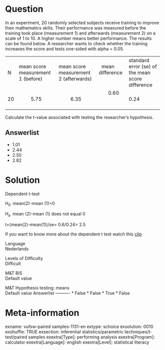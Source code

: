 Question
========
In an experiment, 20 randomly selected subjects receive training to
improve their mathematics skills. Their performance was measured before
the training took place (measurement 1) and afterwards (measurement 2)
on a scale of 1 to 10. A higher number means better performance. The
results can be found below. A researcher wants to check whether the
training increases the score and tests one-sided with alpha = 0.05.  
  

<table>
<tbody>
<tr class="odd">
<td>N</td>
<td>mean score measurement 1 (before)</td>
<td>mean score measurement 2 (afterwards)</td>
<td>  mean difference     </td>
<td>standard error (se) of the mean score difference</td>
</tr>
<tr class="even">
<td>20</td>
<td>         5.75</td>
<td>         6.35</td>
<td>       0.60                      </td>
<td>0.24</td>
</tr>
</tbody>
</table>

  
Calculate the t-value associated with testing the researcher's
hypothesis.

Answerlist
----------
* 1.01
* 2.44
* 2.50
* 2.82

Solution
========





Dependent t-test  
  
H<sub>0 </sub> mean(2)-mean (1)=0  
  
H<sub>a </sub> mean (2)-mean (1) does not equal 0  
  
t=(mean(2)-mean(1))/se= 0.6/0.24= 2.5  
  
If you want to know more about the dependent t test watch this
[clip](https://www.youtube.com/watch?v=UyQuY-uo918&index=8&list=PLyLpEs0x9Bnl2e68nd7M6lecUqUNu2Sgn)





Language  
Nederlands

Levels of Difficulty  
Difficult

M&T BIS  
Default value

M&T Hypothesis testing: means  
Default value
Answerlist
----------
* False
* False
* True
* False

Meta-information
================
exname: vufsw-paired samples-1131-en
extype: schoice
exsolution: 0010
exshuffle: TRUE
exsection: inferential statistics/parametric techniques/t-test/paired samples
exextra[Type]: performing analysis
exextra[Program]: calculator
exextra[Language]: english
exextra[Level]: statistical literacy

